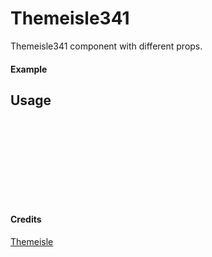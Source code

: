 
<Meta of={Themeisle341} title="Themeisle/Themeisle341" />

# Themeisle341

Themeisle341 component with different props.

#### Example

<Canvas of={Themeisle341.Primary} />

## Usage

```ts
import { Themeisle341 } from "yadl-ui";

const Example = () => {
  return (
      <Themeisle341 />
  );
};

export default Example;
```

#### Credits
[Themeisle](https://themeisle.com/illustrations/)
